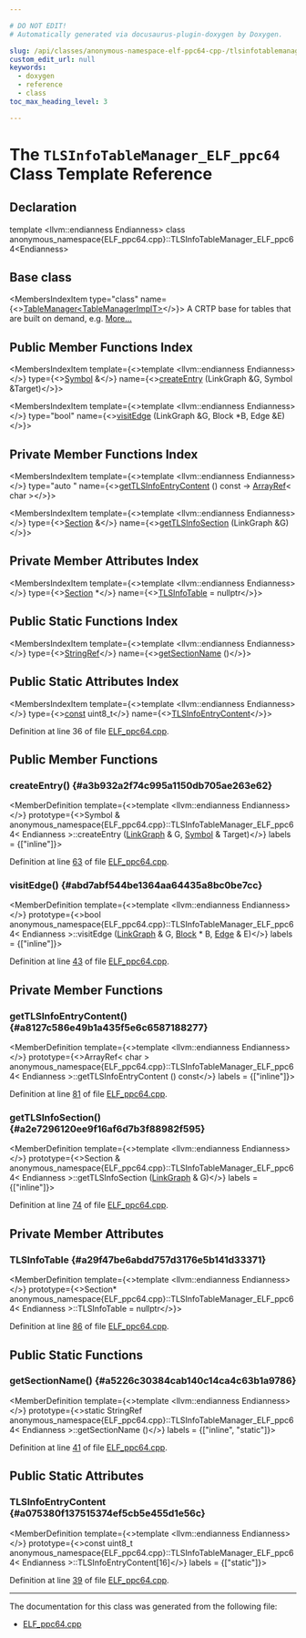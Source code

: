 ```yaml
---

# DO NOT EDIT!
# Automatically generated via docusaurus-plugin-doxygen by Doxygen.

slug: /api/classes/anonymous-namespace-elf-ppc64-cpp-/tlsinfotablemanager-elf-ppc64
custom_edit_url: null
keywords:
  - doxygen
  - reference
  - class
toc_max_heading_level: 3

---
```





# The `TLSInfoTableManager_ELF_ppc64` Class Template Reference

<DoxygenPage pluginConfig={pluginConfig}>



## Declaration

<CodeBlock>template &lt;llvm::endianness Endianness&gt;
class anonymous_namespace{ELF_ppc64.cpp}::TLSInfoTableManager_ELF_ppc64&lt;Endianness&gt;</CodeBlock>

## Base class

<MembersIndex>

<MembersIndexItem
  type="class"
  name={<><a href="/docs/api/classes/llvm/jitlink/tablemanager">TableManager&lt;TableManagerImplT&gt;</a></>}>
A CRTP base for tables that are built on demand, e.g. <a href="/docs/api/classes/llvm/jitlink/tablemanager/#details">More...</a>
</MembersIndexItem>

</MembersIndex>

## Public Member Functions Index

<MembersIndex>

<MembersIndexItem
  template={<>template &lt;llvm::endianness Endianness&gt;</>}
  type={<><a href="/docs/api/classes/llvm/jitlink/symbol">Symbol</a> &amp;</>}
  name={<><a href="#a3b932a2f74c995a1150db705ae263e62">createEntry</a> (LinkGraph &amp;G, Symbol &amp;Target)</>}>
</MembersIndexItem>

<MembersIndexItem
  template={<>template &lt;llvm::endianness Endianness&gt;</>}
  type="bool"
  name={<><a href="#abd7abf544be1364aa64435a8bc0be7cc">visitEdge</a> (LinkGraph &amp;G, Block &#42;B, Edge &amp;E)</>}>
</MembersIndexItem>

</MembersIndex>

## Private Member Functions Index

<MembersIndex>

<MembersIndexItem
  template={<>template &lt;llvm::endianness Endianness&gt;</>}
  type="auto "
  name={<><a href="#a8127c586e49b1a435f5e6c6587188277">getTLSInfoEntryContent</a> () const -&gt; <a href="/docs/api/classes/llvm/arrayref">ArrayRef</a>&lt; char &gt;</>}>
</MembersIndexItem>

<MembersIndexItem
  template={<>template &lt;llvm::endianness Endianness&gt;</>}
  type={<><a href="/docs/api/classes/llvm/jitlink/section">Section</a> &amp;</>}
  name={<><a href="#a2e7296120ee9f16af6d7b3f88982f595">getTLSInfoSection</a> (LinkGraph &amp;G)</>}>
</MembersIndexItem>

</MembersIndex>

## Private Member Attributes Index

<MembersIndex>

<MembersIndexItem
  template={<>template &lt;llvm::endianness Endianness&gt;</>}
  type={<><a href="/docs/api/classes/llvm/jitlink/section">Section</a> &#42;</>}
  name={<><a href="#a29f47be6abdd757d3176e5b141d33371">TLSInfoTable</a> = nullptr</>}>
</MembersIndexItem>

</MembersIndex>

## Public Static Functions Index

<MembersIndex>

<MembersIndexItem
  template={<>template &lt;llvm::endianness Endianness&gt;</>}
  type={<><a href="/docs/api/classes/llvm/stringref">StringRef</a></>}
  name={<><a href="#a5226c30384cab140c14ca4c63b1a9786">getSectionName</a> ()</>}>
</MembersIndexItem>

</MembersIndex>

## Public Static Attributes Index

<MembersIndex>

<MembersIndexItem
  template={<>template &lt;llvm::endianness Endianness&gt;</>}
  type={<><a href="/docs/api/files/lib/lib/target/lib/target/aarch64/aarch64promoteconstant-cpp/#a90f8350fecae261c25be85d38b451bff">const</a> uint8&#95;t</>}
  name={<><a href="#a075380f137515374ef5cb5e455d1e56c">TLSInfoEntryContent</a></>}>
</MembersIndexItem>

</MembersIndex>


Definition at line 36 of file <a href="/docs/api/files/lib/lib/executionengine/lib/executionengine/jitlink/elf-ppc64-cpp">ELF&#95;ppc64.cpp</a>.

<SectionDefinition>

## Public Member Functions

### createEntry() {#a3b932a2f74c995a1150db705ae263e62}

<MemberDefinition
  template={<>template &lt;llvm::endianness Endianness&gt;</>}
  prototype={<>Symbol &amp; anonymous&#95;namespace&#123;ELF&#95;ppc64.cpp&#125;::TLSInfoTableManager&#95;ELF&#95;ppc64&lt; Endianness &gt;::createEntry (<a href="/docs/api/classes/llvm/jitlink/linkgraph">LinkGraph</a> &amp; G, <a href="/docs/api/classes/llvm/jitlink/symbol">Symbol</a> &amp; Target)</>}
  labels = {["inline"]}>

Definition at line <a href="/docs/api/files/lib/lib/executionengine/lib/executionengine/jitlink/elf-ppc64-cpp/#l00063">63</a> of file <a href="/docs/api/files/lib/lib/executionengine/lib/executionengine/jitlink/elf-ppc64-cpp">ELF&#95;ppc64.cpp</a>.
</MemberDefinition>

### visitEdge() {#abd7abf544be1364aa64435a8bc0be7cc}

<MemberDefinition
  template={<>template &lt;llvm::endianness Endianness&gt;</>}
  prototype={<>bool anonymous&#95;namespace&#123;ELF&#95;ppc64.cpp&#125;::TLSInfoTableManager&#95;ELF&#95;ppc64&lt; Endianness &gt;::visitEdge (<a href="/docs/api/classes/llvm/jitlink/linkgraph">LinkGraph</a> &amp; G, <a href="/docs/api/classes/llvm/jitlink/block">Block</a> &#42; B, <a href="/docs/api/classes/llvm/jitlink/edge">Edge</a> &amp; E)</>}
  labels = {["inline"]}>

Definition at line <a href="/docs/api/files/lib/lib/executionengine/lib/executionengine/jitlink/elf-ppc64-cpp/#l00043">43</a> of file <a href="/docs/api/files/lib/lib/executionengine/lib/executionengine/jitlink/elf-ppc64-cpp">ELF&#95;ppc64.cpp</a>.
</MemberDefinition>

</SectionDefinition>

<SectionDefinition>

## Private Member Functions

### getTLSInfoEntryContent() {#a8127c586e49b1a435f5e6c6587188277}

<MemberDefinition
  template={<>template &lt;llvm::endianness Endianness&gt;</>}
  prototype={<>ArrayRef&lt; char &gt; anonymous&#95;namespace&#123;ELF&#95;ppc64.cpp&#125;::TLSInfoTableManager&#95;ELF&#95;ppc64&lt; Endianness &gt;::getTLSInfoEntryContent () const</>}
  labels = {["inline"]}>

Definition at line <a href="/docs/api/files/lib/lib/executionengine/lib/executionengine/jitlink/elf-ppc64-cpp/#l00081">81</a> of file <a href="/docs/api/files/lib/lib/executionengine/lib/executionengine/jitlink/elf-ppc64-cpp">ELF&#95;ppc64.cpp</a>.
</MemberDefinition>

### getTLSInfoSection() {#a2e7296120ee9f16af6d7b3f88982f595}

<MemberDefinition
  template={<>template &lt;llvm::endianness Endianness&gt;</>}
  prototype={<>Section &amp; anonymous&#95;namespace&#123;ELF&#95;ppc64.cpp&#125;::TLSInfoTableManager&#95;ELF&#95;ppc64&lt; Endianness &gt;::getTLSInfoSection (<a href="/docs/api/classes/llvm/jitlink/linkgraph">LinkGraph</a> &amp; G)</>}
  labels = {["inline"]}>

Definition at line <a href="/docs/api/files/lib/lib/executionengine/lib/executionengine/jitlink/elf-ppc64-cpp/#l00074">74</a> of file <a href="/docs/api/files/lib/lib/executionengine/lib/executionengine/jitlink/elf-ppc64-cpp">ELF&#95;ppc64.cpp</a>.
</MemberDefinition>

</SectionDefinition>

<SectionDefinition>

## Private Member Attributes

### TLSInfoTable {#a29f47be6abdd757d3176e5b141d33371}

<MemberDefinition
  template={<>template &lt;llvm::endianness Endianness&gt;</>}
  prototype={<>Section&#42; anonymous&#95;namespace&#123;ELF&#95;ppc64.cpp&#125;::TLSInfoTableManager&#95;ELF&#95;ppc64&lt; Endianness &gt;::TLSInfoTable = nullptr</>}>

Definition at line <a href="/docs/api/files/lib/lib/executionengine/lib/executionengine/jitlink/elf-ppc64-cpp/#l00086">86</a> of file <a href="/docs/api/files/lib/lib/executionengine/lib/executionengine/jitlink/elf-ppc64-cpp">ELF&#95;ppc64.cpp</a>.
</MemberDefinition>

</SectionDefinition>

<SectionDefinition>

## Public Static Functions

### getSectionName() {#a5226c30384cab140c14ca4c63b1a9786}

<MemberDefinition
  template={<>template &lt;llvm::endianness Endianness&gt;</>}
  prototype={<>static StringRef anonymous&#95;namespace&#123;ELF&#95;ppc64.cpp&#125;::TLSInfoTableManager&#95;ELF&#95;ppc64&lt; Endianness &gt;::getSectionName ()</>}
  labels = {["inline", "static"]}>

Definition at line <a href="/docs/api/files/lib/lib/executionengine/lib/executionengine/jitlink/elf-ppc64-cpp/#l00041">41</a> of file <a href="/docs/api/files/lib/lib/executionengine/lib/executionengine/jitlink/elf-ppc64-cpp">ELF&#95;ppc64.cpp</a>.
</MemberDefinition>

</SectionDefinition>

<SectionDefinition>

## Public Static Attributes

### TLSInfoEntryContent {#a075380f137515374ef5cb5e455d1e56c}

<MemberDefinition
  template={<>template &lt;llvm::endianness Endianness&gt;</>}
  prototype={<>const uint8&#95;t anonymous&#95;namespace&#123;ELF&#95;ppc64.cpp&#125;::TLSInfoTableManager&#95;ELF&#95;ppc64&lt; Endianness &gt;::TLSInfoEntryContent&#91;16&#93;</>}
  labels = {["static"]}>

Definition at line <a href="/docs/api/files/lib/lib/executionengine/lib/executionengine/jitlink/elf-ppc64-cpp/#l00039">39</a> of file <a href="/docs/api/files/lib/lib/executionengine/lib/executionengine/jitlink/elf-ppc64-cpp">ELF&#95;ppc64.cpp</a>.
</MemberDefinition>

</SectionDefinition>

<hr/>

The documentation for this class was generated from the following file:

<ul>
<li><a href="/docs/api/files/lib/lib/executionengine/lib/executionengine/jitlink/elf-ppc64-cpp">ELF_ppc64.cpp</a></li>
</ul>

</DoxygenPage>
